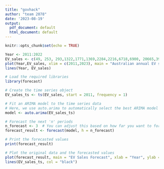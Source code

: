 ```yaml
---
title: "govhack"
author: "team 2078"
date: '2023-08-19'
output:
  pdf_document: default
  html_document: default
---
```


```r
knitr::opts_chunk$set(echo = TRUE)
```

``` r
Year <- 2011:2022
EV_sales <- c(49, 253, 293,1322,1771,1369,2284,2216,6718,6900, 20665,39553)
plot(Year,EV_sales, xlim = c(2011,2023), main = "Australian annual EV sales from EVC", ylim = c(0, 40000))
lines(Year, EV_sales)
```

``` r
# Load the required libraries
library(forecast)

# Create the time series object
EV_sales_ts <- ts(EV_sales, start = 2011, frequency = 1)

# Fit an ARIMA model to the time series data
# Here, we use auto.arima to automatically select the best ARIMA model
model <- auto.arima(EV_sales_ts)

# Forecast the next 'n' periods
n_forecast <- 3  # You can adjust this based on how far you want to forecast
forecast_result <- forecast(model, h = n_forecast)

# Print the forecasted values
print(forecast_result)

# Plot the original data and the forecasted values
plot(forecast_result, main = "EV Sales Forecast", xlab = "Year", ylab = "Sales")
lines(EV_sales_ts, col = "black")

```

``` r
```

``` r
```

``` r
```